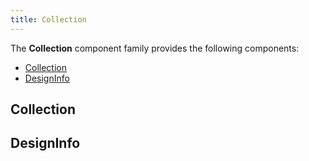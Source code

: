 ```yaml
---
title: Collection
---
```



<DocusaurusDoc>

The **Collection** component family provides the following components:

- [Collection](#collection)
- [DesignInfo](#designinfo)

## Collection

<ComponentDocs docs={jsdocCollection} example={CollectionExample} />

## DesignInfo

</DocusaurusDoc>

